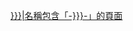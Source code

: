 <includeonly><span class="selfreference">[[Special:Search/intitle:{{{1|{{PAGENAME}}}}}|名稱包含「-{{{{1|{{PAGENAME}}}}}}-」的頁面]]</span></includeonly><noinclude>
{{documentation}}
<!-- Add categories and interwikis to the /doc subpage, not here! -->
</noinclude>